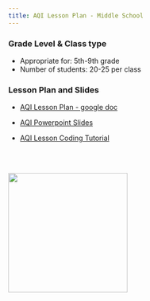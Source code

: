 ```yaml
---
title: AQI Lesson Plan - Middle School
---
```


::: column-margin
### Grade Level & Class type

-   Appropriate for: 5th-9th grade
-   Number of students: 20-25 per class

### Lesson Plan and Slides

-   [AQI Lesson Plan - google doc](https://docs.google.com/document/d/1kCziI6JU0PTtkSJ0dqp8drIYHx0FHaQy/edit?pli=1){target="_blank"}

-   [AQI Powerpoint Slides](https://docs.google.com/presentation/d/1hPQw6Gl481AvMUeUY7qXd7gMvSMZAHrAfgu52hL5Z98/edit#slide=id.p){target="_blank"}

-   [AQI Lesson Coding Tutorial](https://lewis-and-clark-data-science.github.io/6-12-Data-Science-Resources/tutorials/AQI_tutorial.html){target="_blank"}

<br>
<br>

![](https://lewis-and-clark-data-science.github.io/6-12-Data-Science-Resources/files/figures/aqiimage.jpg){fig-align="left" fig-alt="AQI levels" height="2.5in"}
:::
